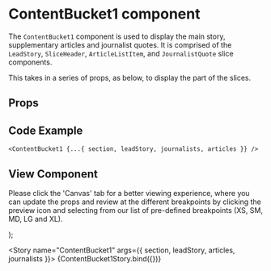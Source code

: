 

<Meta
  title="Newskit Slices/Content Bucket 1"
  component={ContentBucket1}
/>

# ContentBucket1 component
The `ContentBucket1` component is used to display the main story, supplementary articles and journalist quotes.
It is comprised of the `LeadStory`, `SliceHeader`, `ArticleListItem`, and `JournalistQuote` slice components.

This takes in a series of props, as below, to display the part of the slices.

## Props
<Props of={ContentBucket1} />

## Code Example
`<ContentBucket1 {...{ section, leadStory, journalists, articles }} />`

## View Component
Please click the 'Canvas' tab for a better viewing experience, where you can update the props and review at the different breakpoints by clicking the preview icon and selecting from our list of pre-defined breakpoints (XS, SM, MD, LG and XL).

  <NewsKitProvider theme={TimesWebLightTheme}>
    <ContentBucket1 {...{ section, leadStory, journalists, articles }} />
  </NewsKitProvider>
);

<Story name="ContentBucket1" args={{
  section,
  leadStory,
  articles,
  journalists
}}>
  {ContentBucket1Story.bind({})}
</Story>